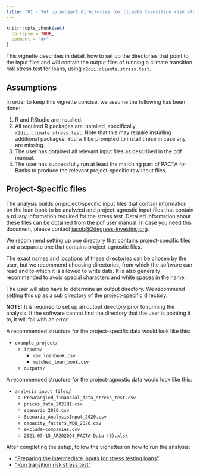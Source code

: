 ```yaml
---
title: "01 - Set up project directories for climate transition risk stress test"
---
```


```r
knitr::opts_chunk$set(
  collapse = TRUE,
  comment = "#>"
)
```

This vignette describes in detail, how to set up the directories that point to
the input files and will contain the output files of running a climate
transition risk stress test for loans, using `r2dii.cliamte.stress.test`.

## Assumptions

In order to keep this vignette concise, we assume the following has been done:

1. R and RStudio are installed.
2. All required R packages are installed, specifically
`r2dii.climate.stress.test`. Note that this may require installing additional
packages. You will be prompted to install these in case any are missing.
1. The user has obtained all relevant input files as described in the pdf manual.
1. The user has successfully run at least the matching part of PACTA for Banks
to produce the relevant project-specific raw input files.

## Project-Specific files

The analysis builds on project-specific input files that contain information on
the loan book to be analyzed and project-agnostic input files that contain
auxiliary information required for the stress test. Detailed information about
these files can be obtained from the pdf user manual. In case you need this
document, please contact <jacob@2degrees-investing.org>.

We recommend setting up one directory that contains project-specific files and
a separate one that contains project-agnostic files.

The exact names and locations of these directories can be chosen by the user,
but we recommend choosing directories, from which the software can read and to
which it is allowed to write data. It is also generally recommended to avoid
special characters and white spaces in the name.

The user will also have to determine an output directory. We recommend setting
this up as a sub directory of the project-specific directory.

**NOTE:** It is required to set up an output directory prior to running the
analysis. If the software cannot find the directory that the user is pointing it
to, it will fail with an error.

A recommended structure for the project-specific data would look like this:

* `example_project/`
    * `inputs/`
        * `raw_loanbook.csv`
        * `matched_loan_book.csv`
    * `outputs/`

A recommended structure for the project-agnostic data would look like this:

* `analysis_input_files/`
    * `Prewrangled_financial_data_stress_test.csv`
    * `prices_data_2021Q1.csv`
    * `scenario_2020.csv`
    * `Scenario_AnalysisInput_2020.csv`
    * `capacity_factors_WEO_2020.csv`
    * `exclude-companies.csv`
    * `2021-07-15_AR2020Q4_PACTA-Data (3).xlsx`

After completing the setup, follow the vignettes on how to run the analysis:

* ["Preparing the intermediate inputs for stress testing loans"](https://2degreesinvesting.github.io/r2dii.climate.stress.test/articles/articles/02-prepare-loans-inputs.html)
* ["Run transition risk stress test"](https://2degreesinvesting.github.io/r2dii.climate.stress.test/articles/articles/03-run-stress-test.html)
